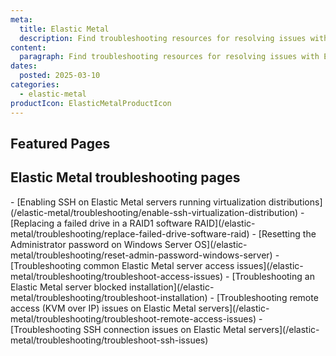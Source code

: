 ```yaml
---
meta:
  title: Elastic Metal
  description: Find troubleshooting resources for resolving issues with Elastic Metal.
content:
  paragraph: Find troubleshooting resources for resolving issues with Elastic Metal.
dates:
  posted: 2025-03-10
categories:
  - elastic-metal
productIcon: ElasticMetalProductIcon
---
```


<ProductHeader
  productName="Elastic Metal troubleshooting"
  productLogo="elasticMetal"
  description="Learn how to fix common issues with Scaleway Elastic Metal servers."
/>

## Featured Pages

<Grid>
    <DefaultCard
      title="Elastic Metal FAQ"
      description="General info on Elastic Metal servers."
      url="/elastic-metal/faq/"
      label="See more"
    />
    <DefaultCard
      title="Elastic Metal server datasheet"
      description="Tech specs for Elastic Metal servers."
      url="/elastic-metal/reference-content/elastic-metal-datasheet/"
      label="See more"
    />
    <DefaultCard
      title="Troubleshooting common Elastic Metal server access issues"
      description="Fix common server access errors."
      url="/elastic-metal/troubleshooting/troubleshoot-access-issues/"
      label="See more"
    />
</Grid>
<Grid>
    <DefaultCard
      title="Enabling SSH on Elastic Metal servers"
      description="Enable SSH on virtualization distros."
      url="/elastic-metal/troubleshooting/enable-ssh-virtualization-distribution/"
      label="See more"
    />
    <DefaultCard
      title="Replacing a failed drive in a RAID1 software RAID"
      description="Replace a failed drive in RAID1."
      url="/elastic-metal/troubleshooting/replace-failed-drive-software-raid/"
      label="See more"
    />
    <DefaultCard
      title="Elastic Metal shared responsibility"
      description="Roles of Scaleway and users explained."
      url="/elastic-metal/reference-content/shared-responsibility-model/"
      label="See more"
    />
</Grid>

## Elastic Metal troubleshooting pages

<LinksList>
  - [Enabling SSH on Elastic Metal servers running virtualization distributions](/elastic-metal/troubleshooting/enable-ssh-virtualization-distribution)
  - [Replacing a failed drive in a RAID1 software RAID](/elastic-metal/troubleshooting/replace-failed-drive-software-raid)
  - [Resetting the Administrator password on Windows Server OS](/elastic-metal/troubleshooting/reset-admin-password-windows-server)
  - [Troubleshooting common Elastic Metal server access issues](/elastic-metal/troubleshooting/troubleshoot-access-issues)
  - [Troubleshooting an Elastic Metal server blocked installation](/elastic-metal/troubleshooting/troubleshoot-installation)
  - [Troubleshooting remote access (KVM over IP) issues on Elastic Metal servers](/elastic-metal/troubleshooting/troubleshoot-remote-access-issues)
  - [Troubleshooting SSH connection issues on Elastic Metal servers](/elastic-metal/troubleshooting/troubleshoot-ssh-issues)
</LinksList>
